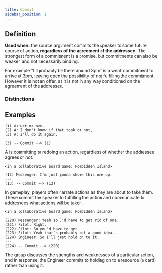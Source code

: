 ```yaml
---
title: Commit
sidebar_position: 1
---
```


## Definition

**Used when:** the source argument commits the speaker to some future course of action, **regardless of the agreement of the addressee.**
The strongest form of a commitment is a promise, but commitments can also be weaker, and not necessarily binding.

For example "I'll probably be there around 3pm" is a weak commitment to arrive at 3pm, leaving open the possibility of not fulfilling the commitment.
However it is not an offer, as it is not in any way conditioned on the agreement of the addressee.

### Distinctions


<Markdown />


## Examples

```
(1) A: Let me see,
(2) A: I don't know if that took or not,
(3) A: I'll do it again.
---
(3) -- Commit --> (1)
```
A is committing to redoing an action, regardless of whether the addressee agrees or not.

```
<in a collaborative board game: Forbidden Island>

(13) Messenger: I'm just gonna shore this one up.
---
(13) -- Commit --> (13)
```
In gameplay, players often narrate actions as they are about to take them.
These commit the speaker to fulfilling the action and communicate to addressees what actions will be taken.


```
<in a collaborative board game: Forbidden Island>

(220) Messenger: Yeah so I'd have to get rid of one.
(221) Pilot: Right.
(222) Pilot: So you'd have to get
(223) Pilot: Yeah that's probably not a good idea.
(224) Engineer: So I'll just hold on to it.
---
(224) -- Commit --> (220)
```
The group discusses the strengths and weaknesses of a particular action, and in response, the Engineer commits to holding on to a resource (a card) rather than using it.